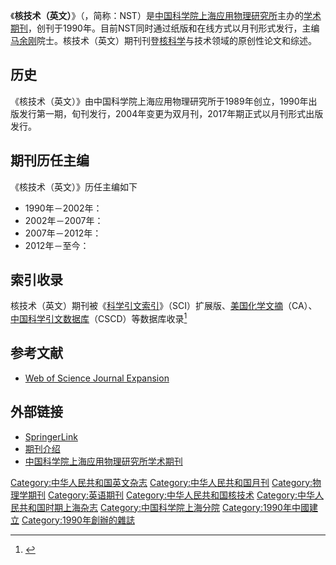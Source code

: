 {{refimprove|time=2013-08-06T02:29:38+00:00}}
{{Infobox Journal
| title         = 《核技术》（英文）期刊
| native_title  = Nuclear Science and Techniques
| cover	        =  [[File:NSTcover.jpg|File:NSTcover.jpg]]
| discipline    = [[核物理|核物理]]
| editor        = 马余刚
| abbreviation  = Nucl. Sci. Tech. 或 NST
| frequency     = 月刊
| language      = 英语
| impact        = 1.085
| impact-year   = 2017
| website       = http://www.j.sinap.ac.cn/nst/EN/volumn/home.shtml
| link1         = http://www.springer.com/41365
| link1-name     = SpringerLink
| publisher     =[[Springer|Springer]] [[科学出版社|科学出版社]]
| country       = [[中国|CHN]]
| history       = 1990年至今
| ISSN	        = 1001-8042
| eISSN         = 2210-3147
| CN	        = 31-1559/TL}}

《'''核技术（英文）'''》（{{lang-en|Nuclear Science and Techniques}}，简称：NST）是[[中国科学院上海应用物理研究所|中国科学院上海应用物理研究所]]主办的[[学术期刊|学术期刊]]，创刊于1990年。目前NST同时通过纸版和在线方式以月刊形式发行，主编[[马余刚|马余刚]]院士。核技术（英文）期刊刊登[[核科学|核科学]]与技术领域的原创性论文和综述。

== 历史 ==
《核技术（英文）》由中国科学院上海应用物理研究所于1989年创立，1990年出版发行第一期，旬刊发行，2004年变更为双月刊，2017年期正式以月刊形式出版发行。

==期刊历任主编 ==
《核技术（英文）》历任主编如下
* 1990年－2002年：{{le|杨福家}}
* 2002年－2007年：{{le|朱德彰}}
* 2007年－2012年：{{le|盛康龙}}
* 2012年－至今：{{le|马余刚}}

== 索引收录 ==
核技术（英文）期刊被《[[科学引文索引|科学引文索引]]》（SCI）扩展版、[[美国|美国]][[化学文摘|化学文摘]]（CA）、[[中国科学引文数据库|中国科学引文数据库]]（CSCD）等数据库收录<ref>{{cite web | url =http://www.springer.com/41365| title = Information for authors }}</ref>

== 参考文献 ==
{{reflist}}
*[http://wokinfo.com/products_tools/multidisciplinary/webofscience/contentexp/asiapac/#China Web of Science Journal Expansion] {{Wayback|url=http://wokinfo.com/products_tools/multidisciplinary/webofscience/contentexp/asiapac/#China |date=20170310165820 }}{{en}}

==外部链接==
*[http://www.springer.com/41365 SpringerLink]
*[http://www.j.sinap.ac.cn/nst/CN/volumn/home.shtml 期刊介绍] {{Wayback|url=http://www.j.sinap.ac.cn/nst/CN/volumn/home.shtml |date=20181004211529 }}
*[http://www.sinap.cas.cn/xscbw/xsqk/ 中国科学院上海应用物理研究所学术期刊] {{Wayback|url=http://www.sinap.cas.cn/xscbw/xsqk/ |date=20200525040005 }}

[[Category:中华人民共和国英文杂志|Category:中华人民共和国英文杂志]]
[[Category:中华人民共和国月刊|Category:中华人民共和国月刊]]
[[Category:物理学期刊|Category:物理学期刊]]
[[Category:英语期刊|Category:英语期刊]]
[[Category:中华人民共和国核技术|Category:中华人民共和国核技术]]
[[Category:中华人民共和国时期上海杂志|Category:中华人民共和国时期上海杂志]]
[[Category:中国科学院上海分院|Category:中国科学院上海分院]]
[[Category:1990年中國建立|Category:1990年中國建立]]
[[Category:1990年創辦的雜誌|Category:1990年創辦的雜誌]]